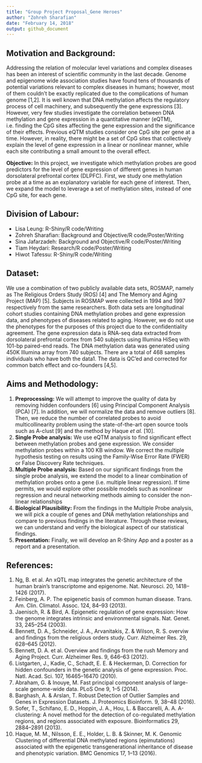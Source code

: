 ```yaml
---
title: "Group Project Proposal_Gene Heroes"
author: "Zohreh Sharafian"
date: "February 14, 2018"
output: github_document
---
```


## Motivation and Background: 

Addressing the relation of molecular level variations and complex diseases has been an interest of scientific community in the last decade. Genome and epigenome wide association studies have found tens of thousands of potential variations relevant to complex diseases in humans; however, most of them couldn’t be exactly replicated due to the complications of human genome [1,2]. It is well known that DNA methylation affects the regulatory process of cell machinery, and subsequently the gene expressions [3]. However, very few studies investigate the correlation between DNA methylation and gene expression in a quantitative manner (eQTM), i.e. finding the CpG sites affecting the gene expression and the significance of their effects.
Previous eQTM studies consider one CpG site per gene at a time. However, in reality, there might be a set of CpG sites that collectively explain the level of gene expression in a linear or nonlinear manner, while each site contributing a small amount to the overall effect. 

**Objective:** In this project, we investigate which methylation probes are good predictors for the level of gene expression of different genes in human dorsolateral prefrontal cortex (DLPFC). First, we study one methylation probe at a time as an explanatory variable for each gene of interest. Then, we expand the model to leverage a set of methylation sites, instead of one CpG site, for each gene.

## Division of Labour:

* Lisa Leung: R-Shiny/R code/Writing
* Zohreh Sharafian: Background and Objective/R code/Poster/Writing
* Sina Jafarzadeh: Background and Objective/R code/Poster/Writing
* Tiam Heydari: Research/R code/Poster/Writing
* Hiwot Tafessu: R-Shiny/R code/Writing

## Dataset:
We use a combination of two publicly available data sets, ROSMAP, namely as The Religious Orders Study (ROS) [4] and The Memory and Aging Project (MAP) [5]. Subjects in ROSMAP were collected in 1994 and 1997 respectively from the same researchers. Both data sets are longitudinal cohort studies containing DNA methylation probes and gene expression data, and phenotypes of diseases related to aging. However, we do not use the phenotypes for the purposes of this project due to the confidentiality agreement. The gene expression data is RNA-seq data extracted from dorsolateral prefrontal cortex from 540 subjects using Illumina HiSeq with 101-bp paired-end reads. The DNA methylation data was generated using 450K Illumina array from 740 subjects. There are a total of 468 samples individuals who have both the data1. The data is QC’ed and corrected for common batch effect and co-founders [4,5].



## Aims and Methodology:
1.	**Preprocessing:** We will attempt to improve the quality of data by removing hidden confounders [6] using Principal Component Analysis (PCA) [7]. In addition, we will normalize the data and remove outliers [8]. Then, we reduce the number of correlated probes to avoid multicollinearity problem using the state-of-the-art open source tools such as A-clust [9] and the method by Haque *et al.* [10].
2.	**Single Probe analysis:** We use eQTM analysis to find significant effect between methylation probes and gene expression. We consider methylation probes within a 100 KB window. We correct the multiple hypothesis testing on results using the Family-Wise Error Rate (FWER) or False Discovery Rate techniques.
3.	**Multiple Probe analysis:** Based on our significant findings from the single probe analysis, we extend the model to a linear combination of methylation probes onto a gene (i.e. multiple linear regression). If time permits, we would explore other possible models such as nonlinear regression and neural networking methods aiming to consider the non-linear relationships
4.	**Biological Plausibility:** From the findings in the Multiple Probe analysis, we will pick a couple of genes and DNA methylation relationships and compare to previous findings in the literature. Through these reviews, we can understand and verify the biological aspect of our statistical findings. 
5.	**Presentation:** Finally, we will develop an R-Shiny App and a poster as a report and a presentation.


## References:

1.	Ng, B. et al. An xQTL map integrates the genetic architecture of the human brain’s transcriptome and epigenome. Nat. Neurosci. 20, 1418–1426 (2017).
2.	Feinberg, A. P. The epigenetic basis of common human disease. Trans. Am. Clin. Climatol. Assoc. 124, 84–93 (2013).
3.	Jaenisch, R. & Bird, A. Epigenetic regulation of gene expression: How the genome integrates intrinsic and environmental signals. Nat. Genet. 33, 245–254 (2003).
4.	Bennett, D. A., Schneider, J. A., Arvanitakis, Z. & Wilson, R. S. overviw and findings from the religious orders study. Curr. Alzheimer Res. 29, 628–645 (2012).
5.	Bennett, D. A. et al. Overview and findings from the rush Memory and Aging Project. Curr. Alzheimer Res. 9, 646–63 (2012).
6.	Listgarten, J., Kadie, C., Schadt, E. E. & Heckerman, D. Correction for hidden confounders in the genetic analysis of gene expression. Proc. Natl. Acad. Sci. 107, 16465–16470 (2010).
7.	Abraham, G. & Inouye, M. Fast principal component analysis of large-scale genome-wide data. PLoS One 9, 1–5 (2014).
8.	Barghash, A. & Arslan, T. Robust Detection of Outlier Samples and Genes in Expression Datasets. J. Proteomics Bioinform. 9, 38–48 (2016).
9.	Sofer, T., Schifano, E. D., Hoppin, J. A., Hou, L. & Baccarelli, A. A. A-clustering: A novel method for the detection of co-regulated methylation regions, and regions associated with exposure. Bioinformatics 29, 2884–2891 (2013).
10.	Haque, M. M., Nilsson, E. E., Holder, L. B. & Skinner, M. K. Genomic Clustering of differential DNA methylated regions (epimutations) associated with the epigenetic transgenerational inheritance of disease and phenotypic variation. BMC Genomics 17, 1–13 (2016).






